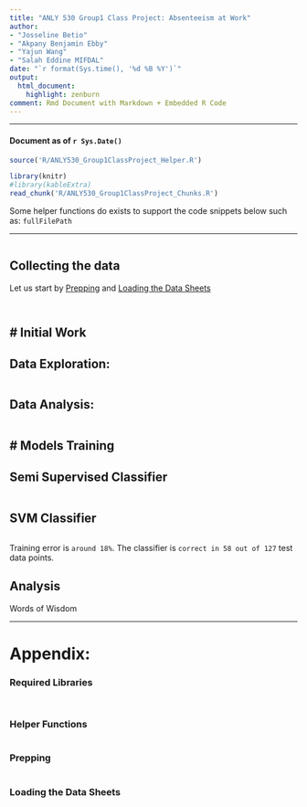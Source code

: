```yaml
---
title: "ANLY 530 Group1 Class Project: Absenteeism at Work"
author:
- "Josseline Betio"
- "Akpany Benjamin Ebby"
- "Yajun Wang"
- "Salah Eddine MIFDAL"
date: "`r format(Sys.time(), '%d %B %Y')`"
output:
  html_document:
    highlight: zenburn
comment: Rmd Document with Markdown + Embedded R Code
---
```


---

#### Document as of `r Sys.Date()`

```r

source('R/ANLY530_Group1ClassProject_Helper.R')

```

```r

library(knitr)
#library(kableExtra)
read_chunk('R/ANLY530_Group1ClassProject_Chunks.R')

```

Some helper functions do exists to support the code snippets below such as: ```fullFilePath```

---

```r
```

## Collecting the data

Let us start by [Prepping] and [Loading the Data Sheets]

```r
```

```r
```

# Initial Work
--------------

## Data Exploration:

```r
```

## Data Analysis:

```r
```

# Models Training
-----------------

## Semi Supervised Classifier
```r
```

## SVM Classifier
```r
```

Training error is `around 18%`.
The classifier is `correct in 58 out of 127` test data points.

## Analysis

Words of Wisdom

---

# Appendix:

### Required Libraries

```r
```

```r
```

### Helper Functions

```r
```

### Prepping

```r
```

### Loading the Data Sheets

```r
```
